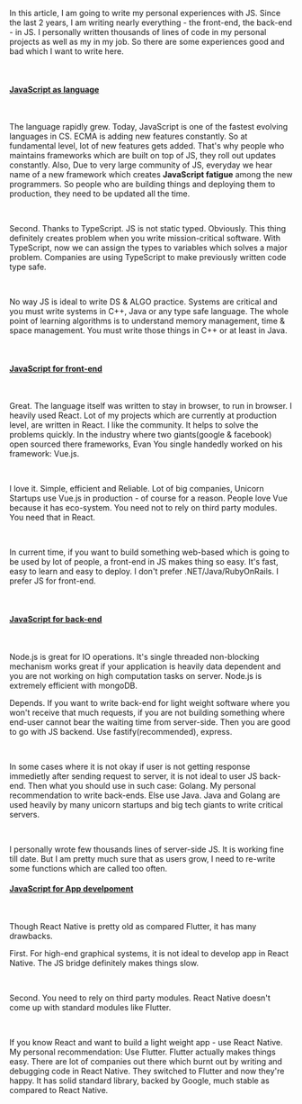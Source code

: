 In this article, I am going to write my personal experiences with JS. Since the last 2 years,
I am writing nearly everything - the front-end, the back-end - in JS. I personally written thousands of lines of code
in my personal projects as well as my in my job. So there are some experiences good and bad which I want to write here.

<br />

#### <u>JavaScript as language</u>

<br />

The language rapidly grew.
Today, JavaScript is one of the fastest evolving languages in CS. ECMA is adding new features constantly. So at fundamental level, lot of new features gets added.
That's why people who maintains frameworks which are built on top of JS, they roll out updates constantly. Also, Due to very large community of JS, everyday we hear
name of a new framework which creates <b>JavaScript fatigue</b> among the new programmers. So people who are building things and deploying them to production,
they need to be updated all the time.

<br />

Second. Thanks to TypeScript. JS is not static typed. Obviously. This thing definitely creates problem when you write mission-critical software.
With TypeScript, now we can assign the types to variables which solves a major problem.
Companies are using TypeScript to make previously written code type safe.

<br />

No way JS is ideal to write DS & ALGO practice. Systems are critical and you must write systems in C++, Java or any type safe language. The whole point of learning algorithms is to understand
memory management, time & space management. You must write those things in C++ or at least in Java.

<br />

#### <u>JavaScript for front-end</u>

<br/>

Great. The language itself was written to stay in browser, to run in browser. I heavily used React. Lot of my projects which are currently at production level,
are written in React. I like the community. It helps to solve the problems quickly. In the industry where two giants(google & facebook) open sourced there frameworks, Evan You single handedly worked on his framework: Vue.js.

<br />

I love it. Simple, efficient and Reliable. Lot of big companies, Unicorn
Startups use Vue.js in production - of course for a reason. People love Vue
because it has eco-system. You need not to rely on third party modules. You need
that in React.

<br />

In current time, if you want to build something web-based which is going to be used
by lot of people, a front-end in JS makes thing so easy. It's fast, easy to learn
and easy to deploy. I don't prefer .NET/Java/RubyOnRails. I prefer JS for front-end.

<br />

#### <u>JavaScript for back-end</u>

<br />

Node.js is great for IO operations. It's single threaded non-blocking mechanism works great if your application is heavily data dependent and you are not
working on high computation tasks on server. Node.js is extremely efficient with mongoDB.

Depends. If you want to write back-end for light weight software where you won't receive that much requests, if you are not building something where end-user
cannot bear the waiting time from server-side. Then you are good to go with JS backend. Use fastify(recommended), express.

<br />

In some cases where it is not okay if user is not getting response immedietly after
sending request to server, it is not ideal to user JS back-end. Then what you should
use in such case: Golang. My personal recommendation to write back-ends. Else use
Java. Java and Golang are used heavily by many unicorn startups and big tech giants
to write critical servers.

<br />

I personally wrote few thousands lines of server-side JS. It is working
fine till date. But I am pretty much sure that as users grow, I need to re-write
some functions which are called too often.

#### <u>JavaScript for App develpoment</u>

<br />

Though React Native is pretty old as compared Flutter, it has many drawbacks.

First. For high-end graphical systems, it is not ideal to develop app in React Native.
The JS bridge definitely makes things slow.

<br />

Second. You need to rely on third party modules. React Native doesn't come up with
standard modules like Flutter.

<br />

If you know React and want to build a light weight app - use React Native. My personal
recommendation: Use Flutter. Flutter actually makes things easy. There are lot of
companies out there which burnt out by writing and debugging code in React Native.
They switched to Flutter and now they're happy. It has solid standard library, backed
by Google, much stable as compared to React Native.
